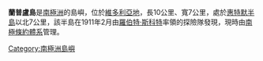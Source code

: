 {{unreferenced|time=2013-10-27T06:39:37+00:00}}
{{coord|75|38|S|162|45|E|source:GNIS|display=title}}

'''蘭普盧島'''是[[南極洲|南極洲]]的島嶼，位於[[維多利亞地|維多利亞地]]，長10公里、寬7公里，處於[[惠特默半島|惠特默半島]]以北7公里，該半島在1911年2月由[[羅伯特·斯科特|羅伯特·斯科特]]率領的探險隊發現，現時由[[南極條約體系|南極條約體系]]管理。

{{DEFAULTSORT:Lamplugh Island}}
[[Category:南極洲島嶼|Category:南極洲島嶼]]


{{ScottCoast-geo-stub}}